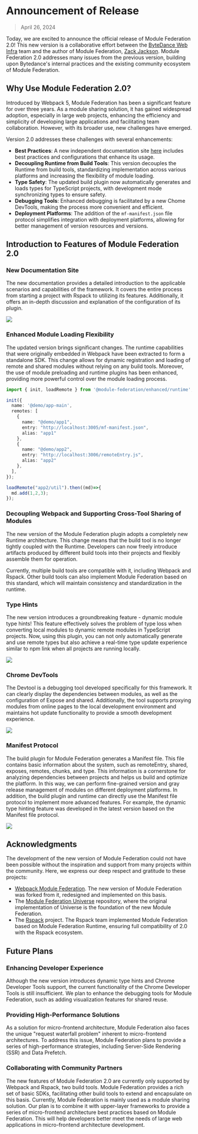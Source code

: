 # Announcement of Release

> April 26, 2024

Today, we are excited to announce the official release of Module Federation 2.0!
This new version is a collaborative effort between the [ByteDance Web Infra](https://github.com/web-infra-dev) team and the author of Module Federation, [Zack Jackson](https://github.com/ScriptedAlchemy).
Module Federation 2.0 addresses many issues from the previous version, building upon Bytedance's internal practices and the existing community ecosystem of Module Federation.



<AnnouncementVideo customWidthScale={0.5} />

## Why Use Module Federation 2.0?

Introduced by Webpack 5, Module Federation has been a significant feature for over three years.
As a module sharing solution, it has gained widespread adoption, especially in large web projects, enhancing the efficiency and simplicity of developing large applications and facilitating team collaboration.
However, with its broader use, new challenges have emerged.

Version 2.0 addresses these challenges with several enhancements:

- **Best Practices**: A new independent documentation site [here](https://module-federation.io/) includes best practices and configurations that enhance its usage.
- **Decoupling Runtime from Build Tools**: This version decouples the Runtime from build tools, standardizing implementation across various platforms and increasing the flexibility of module loading.
- **Type Safety**: The updated build plugin now automatically generates and loads types for TypeScript projects, with development mode synchronizing types to ensure safety.
- **Debugging Tools**: Enhanced debugging is facilitated by a new Chome DevTools, making the process more convenient and efficient.
- **Deployment Platforms**: The addition of the `mf-manifest.json` file protocol simplifies integration with deployment platforms, allowing for better management of version resources and versions.

## Introduction to Features of Module Federation 2.0

### New Documentation Site

The new documentation provides a detailed introduction to the applicable scenarios and capabilities of the framework. It covers the entire process from starting a project with Rspack to utilizing its features. Additionally, it offers an in-depth discussion and explanation of the configuration of its plugin.

![](@public/blog/announcement/module-federation-doc.png)

### Enhanced Module Loading Flexibility

The updated version brings significant changes. The runtime capabilities that were originally embedded in Webpack have been extracted to form a standalone SDK. This change allows for dynamic registration and loading of remote and shared modules without relying on any build tools. Moreover, the use of module preloading and runtime plugins has been enhanced, providing more powerful control over the module loading process.

```typescript
import { init, loadRemote } from '@module-federation/enhanced/runtime';

init({
  name: '@demo/app-main',
  remotes: [
    {
      name: "@demo/app1",
      entry: "http://localhost:3005/mf-manifest.json",
      alias: "app1"
    },
    {
      name: "@demo/app2",
      entry: "http://localhost:3006/remoteEntry.js",
      alias: "app2"
    },
  ],
});

loadRemote("app2/util").then((md)=>{
  md.add(1,2,3);
});
```
### Decoupling Webpack and Supporting Cross-Tool Sharing of Modules

The new version of the Module Federation plugin adopts a completely new Runtime architecture. This change means that the build tool is no longer tightly coupled with the Runtime. Developers can now freely introduce artifacts produced by different build tools into their projects and flexibly assemble them for operation.

Currently, multiple build tools are compatible with it, including Webpack and Rspack. Other build tools can also implement Module Federation based on this standard, which will maintain consistency and standardization in the runtime.

### Type Hints

The new version introduces a groundbreaking feature - dynamic module type hints! This feature effectively solves the problem of type loss when converting local modules to dynamic remote modules in TypeScript projects. Now, using this plugin, you can not only automatically generate and use remote types but also achieve a real-time type update experience similar to npm link when all projects are running locally.

![](https://module-federation-assest.netlify.app/document/announcement/blog/announcement/demo-type-hint.gif)

### Chrome DevTools

The Devtool is a debugging tool developed specifically for this framework. It can clearly display the dependencies between modules, as well as the configuration of Expose and shared. Additionally, the tool supports proxying modules from online pages to the local development environment and maintains hot update functionality to provide a smooth development experience.

![](https://module-federation-assest.netlify.app/document/announcement/blog/announcement/chrome-devtool-display.gif)

### Manifest Protocol

The build plugin for Module Federation generates a Manifest file.
This file contains basic information about the system, such as remoteEntry, shared, exposes, remotes, chunks, and type.
This information is a cornerstone for analyzing dependencies between projects and helps us build and optimize the platform.
In this way, we can perform fine-grained version and gray release management of modules on different deployment platforms.
In addition, the build plugin and runtime can directly use the Manifest file protocol to implement more advanced features.
For example, the dynamic type hinting feature was developed in the latest version based on the Manifest file protocol.

![](https://module-federation-assest.netlify.app/document/announcement/blog/announcement/manifest-file.gif)

## Acknowledgments

The development of the new version of Module Federation could not have been possible without the inspiration and support from many projects within the community.
Here, we express our deep respect and gratitude to these projects:

- [Webpack Module Federation](https://webpack.js.org/concepts/module-federation/). The new version of Module Federation was forked from it, redesigned and implemented on this basis.
- The [Module Federation Universe](https://github.com/module-federation/core) repository, where the original implementation of Universe is the foundation of the new Module Federation.
- The [Rspack](https://github.com/web-infra-dev/rspack) project. The Rspack team implemented Module Federation based on Module Federation Runtime, ensuring full compatibility of 2.0 with the Rspack ecosystem.

## Future Plans

### Enhancing Developer Experience

Although the new version introduces dynamic type hints and Chrome Developer Tools support, the current functionality of the Chrome Developer Tools is still insufficient.
We plan to enhance the debugging tools for Module Federation, such as adding visualization features for shared reuse.

### Providing High-Performance Solutions

As a solution for micro-frontend architecture, Module Federation also faces the unique "request waterfall problem" inherent to micro-frontend architectures.
To address this issue, Module Federation plans to provide a series of high-performance strategies, including Server-Side Rendering (SSR) and Data Prefetch.

### Collaborating with Community Partners

The new features of Module Federation 2.0 are currently only supported by Webpack and Rspack, two build tools. Module Federation provides a rich set of basic SDKs, facilitating other build tools to extend and encapsulate on this basis. Currently, Module Federation is mainly used as a module sharing solution. Our plan is to combine it with upper-layer frameworks to provide a series of micro-frontend architecture best practices based on Module Federation. This will help developers better meet the needs of large web applications in micro-frontend architecture development.
